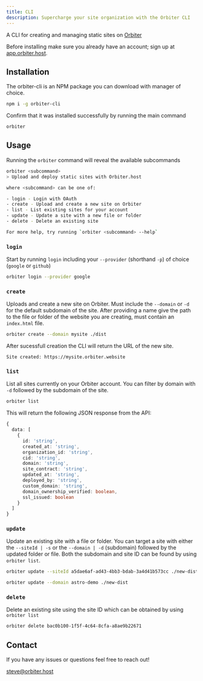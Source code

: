 ```yaml
---
title: CLI
description: Supercharge your site organization with the Orbiter CLI
---
```


A CLI for creating and managing static sites on [Orbiter](https://orbiter.host)

Before installing make sure you already have an account; sign up at [app.orbiter.host](https://orbiter.host).

## Installation

The orbiter-cli is an NPM package you can download with manager of choice.

```bash
npm i -g orbiter-cli
```

Confirm that it was installed successfully by running the main command

```bash
orbiter
```

## Usage

Running the `orbiter` command will reveal the available subcommands

```bash
orbiter <subcommand>
> Upload and deploy static sites with Orbiter.host

where <subcommand> can be one of:

- login - Login with OAuth
- create - Upload and create a new site on Orbiter
- list - List existing sites for your account
- update - Update a site with a new file or folder
- delete - Delete an existing site

For more help, try running `orbiter <subcommand> --help`
```

### `login`

Start by running `login` including your `--provider` (shorthand `-p`) of choice (`google` or `github`)

```bash
orbiter login --provider google
```

### `create`

Uploads and create a new site on Orbiter. Must include the `--domain` or `-d` for the default subdomain of the site. After providing a name give the path to the file or folder of the website you are creating, must contain an `index.html` file.

```bash
orbiter create --domain mysite ./dist
```

After sucessfull creation the CLI will return the URL of the new site.

```
Site created: https://mysite.orbiter.website
```

### `list`

List all sites currently on your Orbiter account. You can filter by domain with `-d` followed by the subdomain of the site.

```bash
orbiter list
```

This will return the following JSON response from the API:

```typescript
{
  data: [
    {
      id: 'string',
      created_at: 'string',
      organization_id: 'string',
      cid: 'string',
      domain: 'string',
      site_contract: 'string',
      updated_at: 'string',
      deployed_by: 'string',
      custom_domain: 'string',
      domain_ownership_verified: boolean,
      ssl_issued: boolean
    }
  ]
}
```

### `update`

Update an existing site with a file or folder. You can target a site with either the `--siteId | -s` or the `--domain | -d` (subdomain) followed by the updated folder or file. Both the subdomain and site ID can be found by using `orbiter list`.

```bash
orbiter update --siteId a5dae6af-ad43-4bb3-bdab-3a4d41b573cc ./new-dist

orbiter update --domain astro-demo ./new-dist
```

### `delete`

Delete an existing site using the site ID which can be obtained by using `orbiter list`

```bash
orbiter delete bac0b100-1f5f-4c64-8cfa-a8ae9b22671
```

## Contact

If you have any issues or questions feel free to reach out!

[steve@orbiter.host](mailto:steve@orbiter.host)
